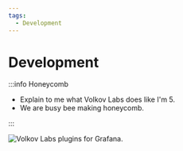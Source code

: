 ```yaml
---
tags:
  - Development
---
```



# Development

:::info Honeycomb

- Explain to me what Volkov Labs does like I'm 5.
- We are busy bee making honeycomb.

:::

<Image title="Volkov Labs plugins for Grafana." src="/img/honeycomb.png" />
